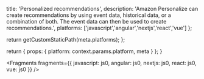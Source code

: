 
  title: 'Personalized recommendations',
  description:
    'Amazon Personalize can create recommendations by using event data, historical data, or a combination of both. The event data can then be used to create recommendations.',
  platforms: ['javascript','angular','nextjs','react','vue'] 
};

  return getCustomStaticPath(meta.platforms);
};

  return {
    props: {
      platform: context.params.platform,
      meta
    }
  };
}


<Fragments fragments={{ javascript: js0, angular: js0, nextjs: js0, react: js0, vue: js0 }} />

